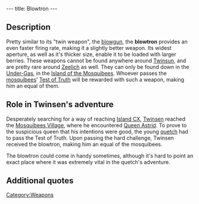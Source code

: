 ---
title: Blowtron
---

{{Weapon|
Name=Blowtron|
Image=Blowgun2.gif|
Enemy=Yello, green<br>& red enemies|
Rate=Fast|
Damage=Little|
Range=Medium}}

{{Quote|
Quote=With the blowtron, you now dispose of a much higher firing rate.|
Character=Official description}}

==Description==
Pretty similar to its "twin weapon", the [[blowgun]], the '''blowtron''' provides an even faster firing rate, making it a slightly better weapon. Its widest aperture, as well as it's thicker size, enable it to be loaded with larger berries. These weapons cannot be found anywhere around [[Twinsun]], and are pretty rare around [[Zeelich]] as well. They can only be found down in the [[Under-Gas]], in the [[Island of the Mosquibees]]. Whoever passes the [[mosquibees]]' [[Test of Truth]] will be rewarded with such a weapon, making him an equal of them.

==Role in Twinsen's adventure==
Desperately searching for a way of reaching [[Island CX]], [[Twinsen]] reached the [[Mosquibees Village]], where he encountered [[Queen Astrid]]. To prove to the suspicious queen that his intentions were good, the young [[quetch]] had to pass the Test of Truth. Upon passing the hard challenge, Twinsen received the blowtron, making him an equal of the mosquibees.

The blowtron could come in handy sometimes, although it's hard to point an exact place where it was extremely vital in the quetch's adventure.

==Additional quotes==
{{Quote|
Quote=You just found the blowtron. Use it to shoot faster and more powerfully.|
Character=When Twinsen received the blowtron}}
{{Quote|
Quote=Excellent Twinsen! You just grabbed the blowtron! This weapon makes you our equal. You are now welcome in the village of the Mosquibees and we will help you reach the island CX. I not only own the key to the passage which leads there, I will also open the doors for you as soon as we arrive!!|
Character=Queen Astrid}}

[[Category:Weapons]]